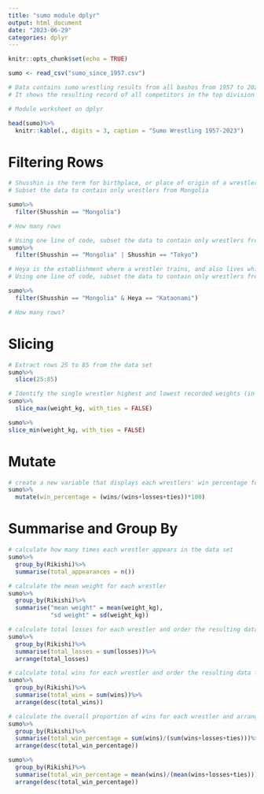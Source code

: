 ```yaml
---
title: "sumo module dplyr"
output: html_document
date: "2023-06-29"
categories: dplyr
---
```


```r
knitr::opts_chunk$set(echo = TRUE)
```

```r
sumo <- read_csv("sumo_since_1957.csv")

# Data contains sumo wrestling results from all bashos from 1957 to 2023
# It shows the resulting record of all competitors in the top division (Makuuchi Banzuke)

# Module worksheet on dplyr 
```
```r
head(sumo)%>%
  knitr::kable(., digits = 3, caption = "Sumo Wrestling 1957-2023")
```


# Filtering Rows
```r
# Shusshin is the term for birthplace, or place of origin of a wrestler 
# Subset the data to contain only wrestlers from Mongolia

sumo%>%
  filter(Shusshin == "Mongolia")

# How many rows
```
```r
# Using one line of code, subset the data to contain only wrestlers from Mongolia or Tokyo 
sumo%>%
  filter(Shusshin == "Mongolia" | Shusshin == "Tokyo")
```
```r
# Heya is the establishment where a wrestler trains, and also lives while he is in the lower divisions
# Using one line of code, subset the data to contain only wrestlers from Mongolia who train at the heya called Kataonami

sumo%>%
  filter(Shusshin == "Mongolia" & Heya == "Kataonami")

# How many rows?
```

# Slicing 
```r
# Extract rows 25 to 85 from the data set
sumo%>%
  slice(25:85)
```
```r
# Identify the single wrestler highest and lowest recorded weights (in kg). Show only the top results. 
sumo%>%
  slice_max(weight_kg, with_ties = FALSE)

sumo%>%
slice_min(weight_kg, with_ties = FALSE)
```

# Mutate
```r
# create a new variable that displays each wrestlers' win percentage for each appearance
sumo%>%
  mutate(win_percentage = (wins/(wins+losses+ties))*100)
```




# Summarise and Group By
```r
# calculate how many times each wrestler appears in the data set
sumo%>%
  group_by(Rikishi)%>%
  summarise(total_appearances = n())
```

```r
# calculate the mean weight for each wrestler 
sumo%>%
  group_by(Rikishi)%>%
  summarise("mean weight" = mean(weight_kg),
            "sd weight" = sd(weight_kg))
```

```r
# calculate total losses for each wrestler and order the resulting data from least to most
sumo%>%
  group_by(Rikishi)%>%
  summarise(total_losses = sum(losses))%>%
  arrange(total_losses)
```
```r
# calculate total wins for each wrestler and order the resulting data from most to least
sumo%>%
  group_by(Rikishi)%>%
  summarise(total_wins = sum(wins))%>%
  arrange(desc(total_wins))
```
```r
# calculate the overall proportion of wins for each wrestler and arrange from highest to lowest
sumo%>%
  group_by(Rikishi)%>%
  summarise(total_win_percentage = sum(wins)/(sum(wins+losses+ties)))%>%
  arrange(desc(total_win_percentage))

sumo%>%
  group_by(Rikishi)%>%
  summarise(total_win_percentage = mean(wins)/(mean(wins+losses+ties)))%>%
  arrange(desc(total_win_percentage))


```








